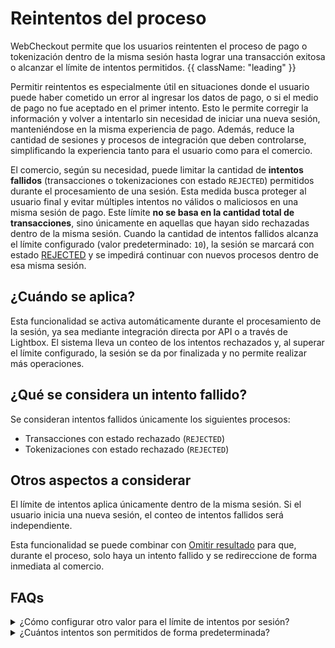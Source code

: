 
# Reintentos del proceso

WebCheckout permite que los usuarios reintenten el proceso de pago o tokenización dentro de la misma sesión hasta lograr una transacción exitosa o alcanzar el límite de intentos permitidos. {{ className: "leading" }}

Permitir reintentos es especialmente útil en situaciones donde el usuario puede haber cometido un error al ingresar los datos de pago, o si el medio de pago no fue aceptado en el primer intento. Esto le permite corregir la información y volver a intentarlo sin necesidad de iniciar una nueva sesión, manteniéndose en la misma experiencia de pago. Además, reduce la cantidad de sesiones y procesos de integración que deben controlarse, simplificando la experiencia tanto para el usuario como para el comercio.

El comercio, según su necesidad, puede limitar la cantidad de **intentos fallidos** (transacciones o tokenizaciones con estado `REJECTED`) permitidos durante el procesamiento de una sesión. Esta medida busca proteger al usuario final y evitar múltiples intentos no válidos o maliciosos en una misma sesión de pago.
Este límite **no se basa en la cantidad total de transacciones**, sino únicamente en aquellas que hayan sido rechazadas dentro de la misma sesión.
Cuando la cantidad de intentos fallidos alcanza el límite configurado (valor predeterminado: `10`), la sesión se marcará con estado [REJECTED](/checkout/how-checkout-works#checkout-session-states) y se impedirá continuar con nuevos procesos dentro de esa misma sesión.

## ¿Cuándo se aplica?

Esta funcionalidad se activa automáticamente durante el procesamiento de la sesión, ya sea mediante integración directa por API o a través de Lightbox. El sistema lleva un conteo de los intentos rechazados y, al superar el límite configurado, la sesión se da por finalizada y no permite realizar más operaciones.

## ¿Qué se considera un intento fallido?

Se consideran intentos fallidos únicamente los siguientes procesos:
- Transacciones con estado rechazado (`REJECTED`)
- Tokenizaciones con estado rechazado (`REJECTED`)

## Otros aspectos a considerar

El límite de intentos aplica únicamente dentro de la misma sesión. Si el usuario inicia una nueva sesión, el conteo de intentos fallidos será independiente.

Esta funcionalidad se puede combinar con [Omitir resultado](/checkout/skip-result) para que, durante el proceso, solo haya un intento fallido y se redireccione de forma inmediata al comercio.

## FAQs
<details>
  <summary>¿Cómo configurar otro valor para el límite de intentos por sesión?</summary>
  <p>Para solicitar un límite diferente al valor predeterminado, contacta a nuestro equipo de operaciones escribiendo a <a href="mailto:servicioposventa@placetopay.com">servicioposventa@placetopay.com</a> e indica el valor deseado para tu sitio.</p>
</details>
<details>
  <summary>¿Cuántos intentos son permitidos de forma predeterminada?</summary>
  <p>Checkout permite 10 intentos fallidos por sesión. Este valor puede cambiar en cualquier momento sin previo aviso. Si deseas un valor fijo, debes solicitar la configuración para tus sitios.</p>
</details>